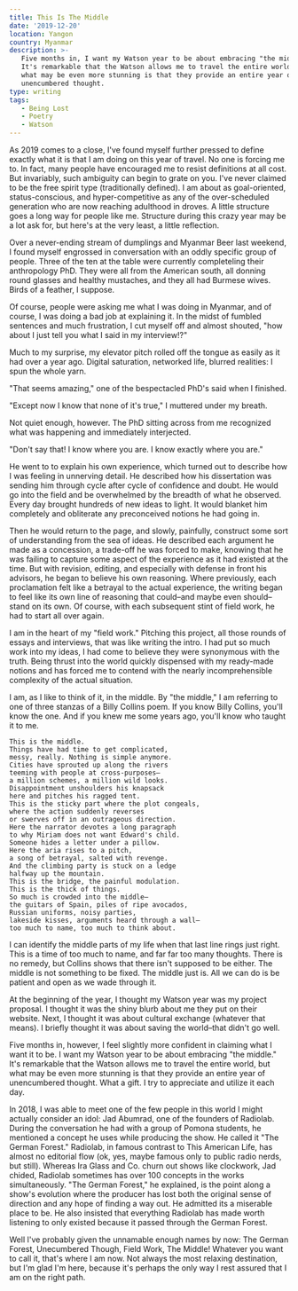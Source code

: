 ```yaml
---
title: This Is The Middle
date: '2019-12-20'
location: Yangon
country: Myanmar
description: >-
   Five months in, I want my Watson year to be about embracing "the middle."
   It's remarkable that the Watson allows me to travel the entire world, but
   what may be even more stunning is that they provide an entire year of
   unencumbered thought.
type: writing
tags:
   - Being Lost
   - Poetry
   - Watson
---
```


As 2019 comes to a close, I've found myself further pressed to define exactly
what it is that I am doing on this year of travel. No one is forcing me to. In
fact, many people have encouraged me to resist definitions at all cost. But
invariably, such ambiguity can begin to grate on you. I've never claimed to be
the free spirit type (traditionally defined). I am about as goal-oriented,
status-conscious, and hyper-competitive as any of the over-scheduled generation
who are now reaching adulthood in droves. A little structure goes a long way for
people like me. Structure during this crazy year may be a lot ask for, but
here's at the very least, a little reflection.

Over a never-ending stream of dumplings and Myanmar Beer last weekend, I found
myself engrossed in conversation with an oddly specific group of people. Three
of the ten at the table were currently completeling their anthropology PhD. They
were all from the American south, all donning round glasses and healthy
mustaches, and they all had Burmese wives. Birds of a feather, I suppose.

Of course, people were asking me what I was doing in Myanmar, and of course, I
was doing a bad job at explaining it. In the midst of fumbled sentences and much
frustration, I cut myself off and almost shouted, "how about I just tell you
what I said in my interview!?"

Much to my surprise, my elevator pitch rolled off the tongue as easily as it had
over a year ago. Digital saturation, networked life, blurred realities: I spun
the whole yarn.

"That seems amazing," one of the bespectacled PhD's said when I finished.

"Except now I know that none of it's true," I muttered under my breath.

Not quiet enough, however. The PhD sitting across from me recognized what was
happening and immediately interjected.

"Don't say that! I know where you are. I know exactly where you are."

He went to to explain his own experience, which turned out to describe how I was
feeling in unnerving detail. He described how his dissertation was sending him
through cycle after cycle of confidence and doubt. He would go into the field
and be overwhelmed by the breadth of what he observed. Every day brought
hundreds of new ideas to light. It would blanket him completely and obliterate
any preconceived notions he had going in.

Then he would return to the page, and slowly, painfully, construct some sort of
understanding from the sea of ideas. He described each argument he made as a
concession, a trade-off he was forced to make, knowing that he was failing to
capture some aspect of the experience as it had existed at the time. But with
revision, editing, and especially with defense in front his advisors, he began
to believe his own reasoning. Where previously, each proclamation felt like a
betrayal to the actual experience, the writing began to feel like its own line
of reasoning that could–and maybe even should– stand on its own. Of course, with
each subsequent stint of field work, he had to start all over again.

I am in the heart of my "field work." Pitching this project, all those rounds of
essays and interviews, that was like writing the intro. I had put so much work
into my ideas, I had come to believe they were synonymous with the truth. Being
thrust into the world quickly dispensed with my ready-made notions and has
forced me to contend with the nearly incomprehensible complexity of the actual
situation.

I am, as I like to think of it, in the middle. By "the middle," I am referring
to one of three stanzas of a Billy Collins poem. If you know Billy Collins,
you'll know the one. And if you knew me some years ago, you'll know who taught
it to me.

    This is the middle.
    Things have had time to get complicated,
    messy, really. Nothing is simple anymore.
    Cities have sprouted up along the rivers
    teeming with people at cross-purposes—
    a million schemes, a million wild looks.
    Disappointment unshoulders his knapsack
    here and pitches his ragged tent.
    This is the sticky part where the plot congeals,
    where the action suddenly reverses
    or swerves off in an outrageous direction.
    Here the narrator devotes a long paragraph
    to why Miriam does not want Edward's child.
    Someone hides a letter under a pillow.
    Here the aria rises to a pitch,
    a song of betrayal, salted with revenge.
    And the climbing party is stuck on a ledge
    halfway up the mountain.
    This is the bridge, the painful modulation.
    This is the thick of things.
    So much is crowded into the middle—
    the guitars of Spain, piles of ripe avocados,
    Russian uniforms, noisy parties,
    lakeside kisses, arguments heard through a wall—
    too much to name, too much to think about.

I can identify the middle parts of my life when that last line rings just right.
This is a time of too much to name, and far far too many thoughts. There is no
remedy, but Collins shows that there isn't supposed to be either. The middle is
not something to be fixed. The middle just is. All we can do is be patient and
open as we wade through it.

At the beginning of the year, I thought my Watson year was my project proposal.
I thought it was the shiny blurb about me they put on their website. Next, I
thought it was about cultural exchange (whatever that means). I briefly thought
it was about saving the world–that didn't go well.

Five months in, however, I feel slightly more confident in claiming what I want
it to be. I want my Watson year to be about embracing "the middle." It's
remarkable that the Watson allows me to travel the entire world, but what may be
even more stunning is that they provide an entire year of unencumbered thought.
What a gift. I try to appreciate and utilize it each day.

In 2018, I was able to meet one of the few people in this world I might actually
consider an idol: Jad Abumrad, one of the founders of Radiolab. During the
conversation he had with a group of Pomona students, he mentioned a concept he
uses while producing the show. He called it "The German Forest." Radiolab, in
famous contrast to This American Life, has almost no editorial flow (ok, yes,
maybe famous only to public radio nerds, but still). Whereas Ira Glass and Co.
churn out shows like clockwork, Jad chided, Radiolab sometimes has over 100
concepts in the works simultaneously. "The German Forest," he explained, is the
point along a show's evolution where the producer has lost both the original
sense of direction and any hope of finding a way out. He admitted its a
miserable place to be. He also insisted that everything Radiolab has made worth
listening to only existed because it passed through the German Forest.

Well I've probably given the unnamable enough names by now: The German Forest,
Unecumbered Though, Field Work, The Middle! Whatever you want to call it, that's
where I am now. Not always the most relaxing destination, but I'm glad I'm here,
because it's perhaps the only way I rest assured that I am on the right path.
